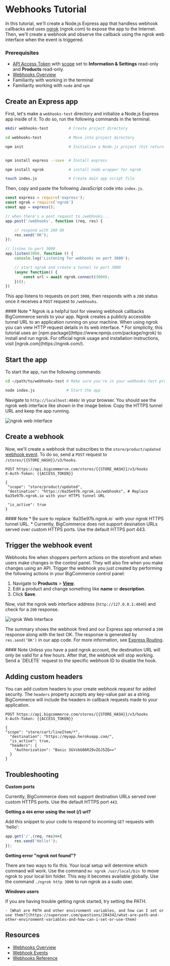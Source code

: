 # Webhooks Tutorial



In this tutorial, we'll create a Node.js Express app that handless webhook callbacks and uses [ngrok](https://ngrok.com/) (ngrok.com) to expose the app to the Internet. Then, we'll create a webhook and observe the callback using the ngrok web interface when the event is triggered.


### Prerequisites

- [API Access Token](/api-docs/getting-started/authentication/rest-api-authentication) with [scope](/api-docs/getting-started/authentication/rest-api-authentication#oauth-scopes) set to **Information & Settings** read-only and **Products** read-only.
- [Webhooks Overview](/api-docs/store-management/webhooks/overview)
- Familiarity with working in the terminal
- Familiarity working with `node` and `npm`
## Create an Express app

First, let's make a `webhooks-test` directory and initialize a Node.js Express app inside of it. To do so, run the following commands in the terminal.


```bash
mkdir webhooks-test         # Create project directory

cd webhooks-test            # Move into project directory

npm init                    # Initialize a Node.js project (hit return to accept the default values)


npm install express --save  # Install express

npm install ngrok           # install node wrapper for ngrok

touch index.js              # Create main app script file

```

Then, copy and paste the following JavaScript code into `index.js`.



```js
const express = require('express');
const ngrok = require('ngrok')
const app = express();

// when there's a post request to /webhooks...
app.post('/webhooks', function (req, res) {

    // respond with 200 OK
    res.send('OK');
});

// listen to port 3000
app.listen(3000, function () {
    console.log('Listening for webhooks on port 3000');

    // start ngrok and create a tunnel to port 3000
    (async function() {
        const url = await ngrok.connect(3000);
    })();
})
```

This app listens to requests on port `3000`, then responds with a `200` status once it receives a `POST` request to `/webhooks`.

<Callout type="info">
  #### Note
  * Ngrok is a helpful tool for viewing webhook callbacks BigCommerce sends to your app. Ngrok creates a publicly accessible tunnel URL to an application running on your machine. When using ngrok you can view HTTP request details in its web interface.
  * For simplicity, this tutorial uses an [npm package](https://www.npmjs.com/package/ngrok) to install and run ngrok. For official ngrok usage and installation instructions, visit [ngrok.com](https://ngrok.com/).
</Callout>




## Start the app

To start the app, run the following commands:


```bash
cd ~/path/to/webhooks-test # Make sure you're in your webhooks-test project directory

node index.js              # Start the app
```

Navigate to `http://localhost:4040/` in your browser. You should see the ngrok web interface like shown in the image below. Copy the HTTPS tunnel URL and keep the app running.

![ngrok web interface](//s3.amazonaws.com/user-content.stoplight.io/6012/1531500191661 "ngrok web interface")

## Create a webhook

Now, we'll create a webhook that subscribes to the `store/product/updated` [webhook event](/api-docs/store-management/webhooks/webhook-events). To do so, send a `POST` request to `/stores/{{STORE_HASH}}/v3/hooks`.


```http
POST https://api.bigcommerce.com/stores/{{STORE_HASH}}/v3/hooks
X-Auth-Token: {{ACCESS_TOKEN}}

{
 "scope": "store/product/updated",
 "destination": "https://6a35e97b.ngrok.io/webhooks", # Replace 6a35e97b.ngrok.io with your HTTPS tunnel URL

 "is_active": true
}
```

<!-- [![Open in Request Runner](https://storage.googleapis.com/bigcommerce-production-dev-center/images/Open-Request-Runner.svg)](/api-reference/store-management/webhooks/webhooks/createwebhooks#requestrunner) -->

<Callout type="info">
  #### Note
  * Be sure to replace `6a35e97b.ngrok.io` with your ngrok HTTPS tunnel URL.
  * Currently, BigCommerce does not support desination URLs served over custom HTTPS ports. Use the default HTTPS port 443.
</Callout>



## Trigger the webhook event

Webhooks fire when shoppers perform actions on the storefront and when users make changes in the control panel. They will also fire when you make changes using an API. Trigger the webhook you just created by performing the following actions in your BigCommerce control panel:


1. Navigate to **Products** > [**View**](https://login.bigcommerce.com/deep-links/manage/products).
2. Edit a product and change something like **name** or **description**.
3. Click **Save**.

Now, visit the ngrok web interface address (`http://127.0.0.1:4040`) and check for a `200` response.

![ngrok Web Interface](//s3.amazonaws.com/user-content.stoplight.io/6012/1531500945565 "ngrok Web Interface")

The summary shows the webhook fired and our Express app returned a `200` response along with the text OK. The response is generated by `res.send(‘OK')` in our app code. For more information, see [Express Routing](https://expressjs.com/en/guide/routing.html).

<Callout type="warning">
  #### Note
  Unless you have a paid ngrok account, the destination URL will only be valid for a few hours. After that, the webhook will stop working. Send a `DELETE` request to the specific webhook ID to disable the hook.
</Callout>

## Adding custom headers

You can add custom headers to your create webhook request for added security. The `headers` property accepts any key-value pair as a string. BigCommerce will include the headers in callback requests made to your application.


```http
POST https://api.bigcommerce.com/stores/{{STORE_HASH}}/v3/hooks
X-Auth-Token: {{ACCESS_TOKEN}}

{
"scope": "store/cart/lineItem/*",
  "destination": "https://myapp.herokuapp.com/",
  "is_active": true,
  "headers": {
    "Authorization": "Basic SGVsbG86R29vZGJ5ZQ=="
  }
}
```

## Troubleshooting

**Custom ports**

Currently, BigCommerce does not support destination URLs served over custom HTTPS ports. Use the default HTTPS port `443`.

**Getting a `404` error using the root (/) url?**

Add this snippet to your code to respond to incoming `GET` requests with 'hello':


```js
app.get('/',(req, res)=>{
    res.send('Hello!');
});
```

**Getting error "ngrok not found"?**

There are two ways to fix this. Your local setup will determine which command will work.
Use the command `mv ngrok /usr/local/bin `to move ngrok to your local bin folder. This way it becomes available globally.
Use the command `./ngrok http 3000` to run ngrok as a sudo user.

**Windows users**

If you are having trouble getting ngrok started, try setting the PATH.

    - [What are PATH and other environment variables, and how can I set or use them?](https://superuser.com/questions/284342/what-are-path-and-other-environment-variables-and-how-can-i-set-or-use-them)

## Resources
* [Webhooks Overview](/api-docs/getting-started/webhooks/about-webhooks)
* [Webhook Events](/api-docs/store-management/webhooks/webhook-events)
* [Webhooks Reference](/api-reference/webhooks)
